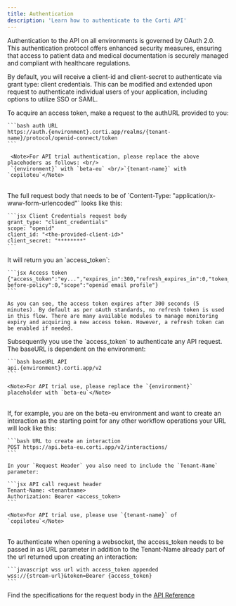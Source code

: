```yaml
---
title: Authentication
description: 'Learn how to authenticate to the Corti API'
---
```


Authentication to the API on all environments is governed by OAuth 2.0. This authentication protocol offers enhanced security measures, ensuring that access to patient data and medical documentation is securely managed and compliant with healthcare regulations.

<Info>By default, you will receive a client-id and client-secret to authenticate via grant type: client credentials. This can be modified and extended upon request to authenticate individual users of your application, including options to utilize SSO or SAML.</Info>

<Steps titleSize="h3">
  <Step title="Request an access token">
    To acquire an access token, make a request to the authURL provided to you:

    ```bash auth URL
    https://auth.{environment}.corti.app/realms/{tenant-name}/protocol/openid-connect/token
    ```

     <Note>For API trial authentication, please replace the above placehoders as follows: <br/>
     `{environment}` with `beta-eu` <br/>`{tenant-name}` with `copiloteu`</Note>
  <br/>
    The full request body that needs to be of `Content-Type: "application/x-www-form-urlencoded"` looks like this:

    ```jsx Client Credentials request body
    grant_type: "client_credentials"
    scope: "openid"
    client_id: "<the-provided-client-id>"
    client_secret: "********"
    ```

  </Step>
  <Step title="Your access token">
    It will return you an `access_token`:

    ```jsx Access token
    {"access_token":"ey...","expires_in":300,"refresh_expires_in":0,"token_type":"Bearer","id_token":"e...","not-before-policy":0,"scope":"openid email profile"}
    ```

    As you can see, the access token expires after 300 seconds (5 minutes). By default as per oAuth standards, no refresh token is used in this flow. There are many available modules to manage monitoring expiry and acquiring a new access token. However, a refresh token can be enabled if needed.
  </Step>
  <Step title="Make an API request">
    Subsequently you use the `access_token` to authenticate any API request. The baseURL is dependent on the environment:

    ```bash baseURL API
    api.{environment}.corti.app/v2
    ```

    <Note>For API trial use, please replace the `{environment}` placeholder with `beta-eu`</Note>
  <br/>
    If, for example, you are on the beta-eu environment and want to create an interaction as the starting point for any other workflow operations your URL will look like this:

    ```bash URL to create an interaction
    POST https://api.beta-eu.corti.app/v2/interactions/
    ```

    In your `Request Header` you also need to include the `Tenant-Name` parameter:
    
    ```jsx API call request header
    Tenant-Name: <tenantname>
    Authorization: Bearer <access_token>
    ```

    <Note>For API trial use, please use `{tenant-name}` of `copiloteu`</Note>
<br/>
    To authenticate when opening a websocket, the access_token needs to be passed in as URL parameter in addition to the Tenant-Name already part of the url returned upon creating an interaction:

    ```javascript wss url with access_token appended
    wss://{stream-url}&token=Bearer {access_token}
    ```
  <Tip>Find the specifications for the request body in the [API Reference](api-reference/interactions/create-interaction)</Tip>

  </Step>
</Steps>
